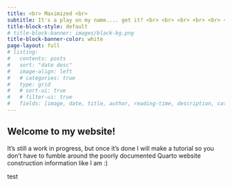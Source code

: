```yaml
---
title: <br> Maximized <br> 
subtitle: It's a play on my name.... get it? <br> <br> <br> <br> <br> <br> 
title-block-style: default
# title-block-banner: images/black-bg.png
title-block-banner-color: white
page-layout: full
# listing:
#   contents: posts
#   sort: "date desc"
#   image-align: left
#   # categories: true
#   type: grid
#   # sort-ui: true
#   # filter-ui: true
#   fields: [image, date, title, author, reading-time, description, categories]
---
```


## Welcome to my website!

It's still a work in progress, but once it's done I will make a tutorial so you don't have to fumble around the poorly documented Quarto website construction information like I am :)



















test